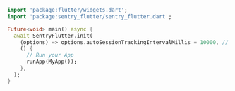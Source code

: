 ```dart
import 'package:flutter/widgets.dart';
import 'package:sentry_flutter/sentry_flutter.dart';

Future<void> main() async {
  await SentryFlutter.init(
    (options) => options.autoSessionTrackingIntervalMillis = 10000, // it's 30000 millis by default
    () {
      // Run your App
      runApp(MyApp());
    },
  );
}
```
